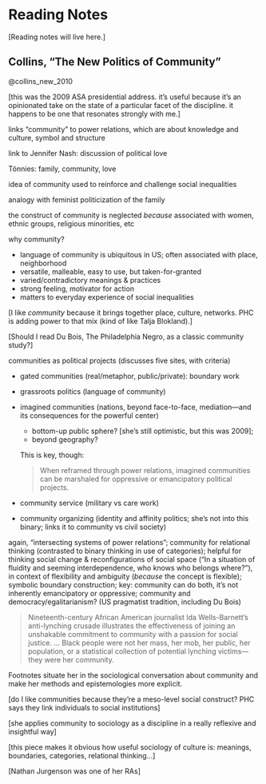 # Reading Notes

[Reading notes will live here.]

## Collins, "The New Politics of Community"

@collins_new_2010

\fullcite{collins_new_2010}

[this was the 2009 ASA presidential address. it's useful because it's an opinionated take on the state of a particular facet of the discipline. it happens to be one that resonates strongly with me.]

links "community" to power relations, which are about knowledge and culture, symbol and structure

link to Jennifer Nash: discussion of political love

Tönnies: family, community, love

idea of community used to reinforce and challenge social inequalities

analogy with feminist politicization of the family

the construct of community is neglected *because* associated with women, ethnic groups, religious minorities, etc

why community?

- language of community is ubiquitous in US; often associated with place, neighborhood
- versatile, malleable, easy to use, but taken-for-granted
- varied/contradictory meanings & practices
- strong feeling, motivator for action
- matters to everyday experience of social inequalities

[I like *community* because it brings together place, culture, networks. PHC is adding power to that mix (kind of like Talja Blokland).]

[Should I read Du Bois, The Philadelphia Negro, as a classic community study?]

communities as political projects (discusses five sites, with criteria)

- gated communities (real/metaphor, public/private): boundary work
- grassroots politics (language of community)
- imagined communities (nations, beyond face-to-face, mediation---and its consequences for the powerful center)

    - bottom-up public sphere? [she's still optimistic, but this was 2009];
    - beyond geography?

    This is key, though:

    > When reframed through power relations, imagined communities can be marshaled for oppressive or emancipatory political projects.

- community service (military vs care work)
- community organizing (identity and affinity politics; she's not into this binary; links it to community vs civil society)

again, "intersecting systems of power relations"; community for relational thinking (contrasted to binary thinking in use of categories); helpful for thinking social change & reconfigurations of social space ("In a situation of fluidity and seeming interdependence, who knows who belongs where?"), in context of flexibility and ambiguity (*because* the concept is flexible); symbolic boundary construction; key: community can do both, it's not inherently emancipatory or oppressive; community and democracy/egalitarianism? (US pragmatist tradition, including Du Bois)

> Nineteenth-century African American journalist Ida Wells-Barnett’s anti-lynching crusade illustrates the effectiveness of joining an unshakable commitment to community with a passion for social justice.
> ...
> Black people were not her mass, her mob, her public, her population, or a statistical collection of potential lynching victims—they were her community.

Footnotes situate her in the sociological conversation about community and make her methods and epistemologies more explicit.

[do I like communities because they're a meso-level social construct? PHC says they link individuals to social institutions]

[she applies community to sociology as a discipline in a really reflexive and insightful way]

[this piece makes it obvious how useful sociology of culture is: meanings, boundaries, categories, relational thinking...]

[Nathan Jurgenson was one of her RAs]
